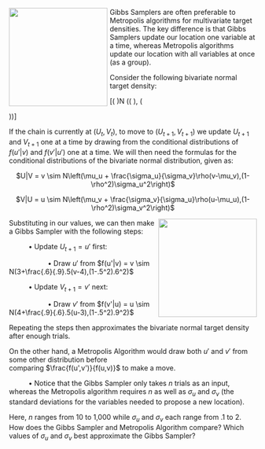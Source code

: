 <img src="http://www.calculushumor.com/uploads/1/2/0/2/12023481/160679856_orig.png" width="200" height="200" align="left" style="margin-right: 5px;">

Gibbs Samplers are often preferable to Metropolis algorithms for multivariate target densities. The key difference is that Gibbs Samplers update our location one variable at a time, whereas Metropolis algorithms update our location with all variables at once (as a group).

Consider the following bivariate normal target density:

\[\left(\begin{array}{cc}
U \\
V \end{array} \right)\sim N \left(\left(\begin{array}{cc}
3 \\
4 \end{array} \right), \left( \begin{array}{cc}
.6^2 & .5 \\
.5 & .9^2 \end{array} \right)\right)\]

If the chain is currently at ($U_t,V_t$), to move to ($U_{t+1},V_{t+1}$) we update $U_{t+1}$ and $V_{t+1}$ one at a time by drawing from the conditional distributions of $f(u'|v)$ and $f(v'|u')$ one at a time. We will then need the formulas for the conditional distributions of the bivariate normal distribution, given as:

<center> $U|V = v \sim N\left(\mu_u + \frac{\sigma_u}{\sigma_v}\rho(v-\mu_v),(1-\rho^2)\sigma_u^2\right)$

$V|U = u \sim N\left(\mu_v + \frac{\sigma_v}{\sigma_u}\rho(u-\mu_u),(1-\rho^2)\sigma_v^2\right)$</center>

<img src="http://sd.keepcalm-o-matic.co.uk/i/one-at-a-time-please.png" width="200" height="200" align="right">

Substituting in our values, we can then make a Gibbs Sampler with the following steps:

&nbsp;&nbsp;&nbsp;&nbsp;&nbsp;&nbsp;&nbsp;&nbsp;&nbsp;&nbsp;&bull; Update $U_{t+1}=u'$ first:

&nbsp;&nbsp;&nbsp;&nbsp;&nbsp;&nbsp;&nbsp;&nbsp;&nbsp;&nbsp;&nbsp;&nbsp;&nbsp;&nbsp;&nbsp;&nbsp;&nbsp;&nbsp;&nbsp;&nbsp;&bull; Draw $u'$ from $f(u'|v) = v \sim N(3+\frac{.6}{.9}.5(v-4),(1-.5^2).6^2)$

&nbsp;&nbsp;&nbsp;&nbsp;&nbsp;&nbsp;&nbsp;&nbsp;&nbsp;&nbsp;&bull; Update $V_{t+1}=v'$ next:

&nbsp;&nbsp;&nbsp;&nbsp;&nbsp;&nbsp;&nbsp;&nbsp;&nbsp;&nbsp;&nbsp;&nbsp;&nbsp;&nbsp;&nbsp;&nbsp;&nbsp;&nbsp;&nbsp;&nbsp;&bull; Draw $v'$ from $f(v'|u) = u \sim N(4+\frac{.9}{.6}.5(u-3),(1-.5^2).9^2)$

Repeating the steps then approximates the bivariate normal target density after enough trials.

On the other hand, a Metropolis Algorithm would draw both $u'$ and $v'$ from some other distribution before </br> comparing $\frac{f(u',v')}{f(u,v)}$ to make a move.

&nbsp;&nbsp;&nbsp;&nbsp;&nbsp;&nbsp;&nbsp;&nbsp;&nbsp;&nbsp;&bull; Notice that the Gibbs Sampler only takes $n$ trials as an input, whereas the Metropolis algorithm requires $n$ as well as $\sigma_u$ and $\sigma_v$ (the standard deviations for the variables needed to propose a new location).

Here, $n$ ranges from 10 to 1,000 while $\sigma_u$ and $\sigma_v$ each range from .1 to 2. How does the Gibbs Sampler and Metropolis Algorithm compare? Which values of $\sigma_u$ and $\sigma_v$ best approximate the Gibbs Sampler?
